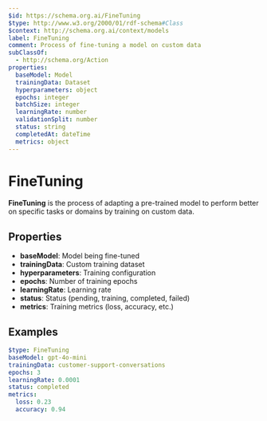 ```yaml
---
$id: https://schema.org.ai/FineTuning
$type: http://www.w3.org/2000/01/rdf-schema#Class
$context: http://schema.org.ai/context/models
label: FineTuning
comment: Process of fine-tuning a model on custom data
subClassOf:
  - http://schema.org/Action
properties:
  baseModel: Model
  trainingData: Dataset
  hyperparameters: object
  epochs: integer
  batchSize: integer
  learningRate: number
  validationSplit: number
  status: string
  completedAt: dateTime
  metrics: object
---
```


# FineTuning

**FineTuning** is the process of adapting a pre-trained model to perform better on specific tasks or domains by training on custom data.

## Properties

- **baseModel**: Model being fine-tuned
- **trainingData**: Custom training dataset
- **hyperparameters**: Training configuration
- **epochs**: Number of training epochs
- **learningRate**: Learning rate
- **status**: Status (pending, training, completed, failed)
- **metrics**: Training metrics (loss, accuracy, etc.)

## Examples

```yaml
$type: FineTuning
baseModel: gpt-4o-mini
trainingData: customer-support-conversations
epochs: 3
learningRate: 0.0001
status: completed
metrics:
  loss: 0.23
  accuracy: 0.94
```
